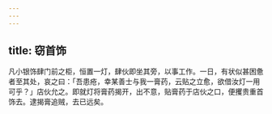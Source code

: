 ```yaml
---
---
---
```

title: 窃首饰
---



凡小银饰肆门前之柜，恒置一灯，肆伙即坐其旁，以事工作。一日，有状似甚困惫者至其处，哀之曰：「吾患疮，幸某善士与我一膏药，云贴之立愈，欲借汝灯一用可乎？」店伙允之。即就灯将膏药揭开，出不意，贴膏药于店伙之口，便攫贵重首饰去。逮揭膏追贼，去已远矣。